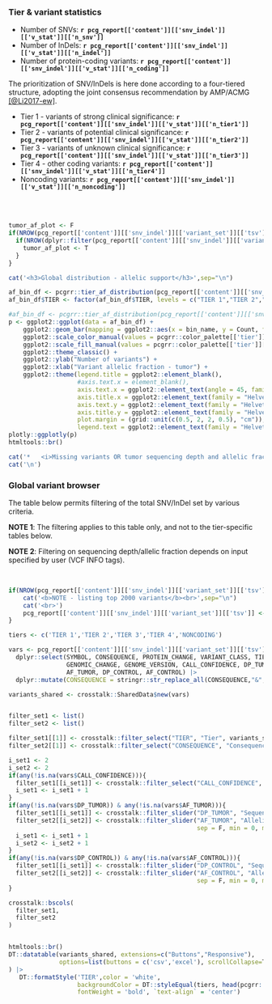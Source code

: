 ### Tier & variant statistics

* Number of SNVs: __`r pcg_report[['content']][['snv_indel']][['v_stat']][['n_snv']]`__
* Number of InDels: __`r pcg_report[['content']][['snv_indel']][['v_stat']][['n_indel']]`__
* Number of protein-coding variants: __`r pcg_report[['content']][['snv_indel']][['v_stat']][['n_coding']]`__

The prioritization of SNV/InDels is here done according to a four-tiered structure, adopting the joint consensus recommendation by AMP/ACMG [[@Li2017-ew]](https://www.ncbi.nlm.nih.gov/pubmed/27993330).

* Tier 1 - variants of strong clinical significance: __`r pcg_report[['content']][['snv_indel']][['v_stat']][['n_tier1']]`__
* Tier 2 - variants of potential clinical significance: __`r pcg_report[['content']][['snv_indel']][['v_stat']][['n_tier2']]`__
* Tier 3 - variants of unknown clinical significance: __`r pcg_report[['content']][['snv_indel']][['v_stat']][['n_tier3']]`__
* Tier 4 - other coding variants: __`r pcg_report[['content']][['snv_indel']][['v_stat']][['n_tier4']]`__
* Noncoding variants: __`r pcg_report[['content']][['snv_indel']][['v_stat']][['n_noncoding']]`__

<br><br>


```r
tumor_af_plot <- F
if(NROW(pcg_report[['content']][['snv_indel']][['variant_set']][['tsv']]) > 0){
  if(NROW(dplyr::filter(pcg_report[['content']][['snv_indel']][['variant_set']][['tsv']], !is.na(DP_TUMOR))) > 0 & NROW(dplyr::filter(pcg_report[['content']][['snv_indel']][['variant_set']][['tsv']], !is.na(AF_TUMOR))) > 0){
    tumor_af_plot <- T
  }
}
```


```r
cat('<h3>Global distribution - allelic support</h3>',sep="\n")
```


```r

af_bin_df <- pcgrr::tier_af_distribution(pcg_report[['content']][['snv_indel']][['variant_set']][['tsv']])
af_bin_df$TIER <- factor(af_bin_df$TIER, levels = c("TIER 1","TIER 2","TIER 3","TIER 4","NONCODING"))

#af_bin_df <- pcgrr::tier_af_distribution(pcg_report[['content']][['snv_indel']][['variant_set']][['tsv']])
p <- ggplot2::ggplot(data = af_bin_df) + 
    ggplot2::geom_bar(mapping = ggplot2::aes(x = bin_name, y = Count, fill = TIER), stat = "identity") +
    ggplot2::scale_color_manual(values = pcgrr::color_palette[['tier']][['values']]) +
    ggplot2::scale_fill_manual(values = pcgrr::color_palette[['tier']][['values']]) +
    ggplot2::theme_classic() +
    ggplot2::ylab("Number of variants") +
    ggplot2::xlab("Variant allelic fraction - tumor") +
    ggplot2::theme(legend.title = ggplot2::element_blank(),
                   #axis.text.x = element_blank(),
                   axis.text.x = ggplot2::element_text(angle = 45, family = "Helvetica", size = 12, vjust = -0.1),
                   axis.title.x = ggplot2::element_text(family = "Helvetica", size = 12, vjust = -2),
                   axis.text.y = ggplot2::element_text(family = "Helvetica", size = 12),
                   axis.title.y = ggplot2::element_text(family = "Helvetica", size = 12, vjust = 1.5),
                   plot.margin = (grid::unit(c(0.5, 2, 2, 0.5), "cm")),
                   legend.text = ggplot2::element_text(family = "Helvetica", size = 12))
plotly::ggplotly(p)
htmltools::br()
```


```r
cat('*   <i>Missing variants OR tumor sequencing depth and allelic fraction of variants not provided - omitting plot.</i>',sep='\n')
cat('\n')

```


### Global variant browser

The table below permits filtering of the total SNV/InDel set by various criteria.

__NOTE 1__: The filtering applies to this table only, and not to the tier-specific tables below. 

__NOTE 2__: Filtering on sequencing depth/allelic fraction depends on input specified by user (VCF INFO tags). 

<br>


```r

if(NROW(pcg_report[['content']][['snv_indel']][['variant_set']][['tsv']]) > 2000){
    cat('<b>NOTE - listing top 2000 variants</b><br>',sep="\n")
    cat('<br>')
    pcg_report[['content']][['snv_indel']][['variant_set']][['tsv']] <- head(pcg_report[['content']][['snv_indel']][['variant_set']][['tsv']], 2000)
}

tiers <- c('TIER 1','TIER 2','TIER 3','TIER 4','NONCODING')

vars <- pcg_report[['content']][['snv_indel']][['variant_set']][['tsv']] |> 
  dplyr::select(SYMBOL, CONSEQUENCE, PROTEIN_CHANGE, VARIANT_CLASS, TIER, 
                GENOMIC_CHANGE, GENOME_VERSION, CALL_CONFIDENCE, DP_TUMOR, 
                AF_TUMOR, DP_CONTROL, AF_CONTROL) |>
  dplyr::mutate(CONSEQUENCE = stringr::str_replace_all(CONSEQUENCE,"&",","))

variants_shared <- crosstalk::SharedData$new(vars)


filter_set1 <- list()
filter_set2 <- list()

filter_set1[[1]] <- crosstalk::filter_select("TIER", "Tier", variants_shared, ~TIER)
filter_set2[[1]] <- crosstalk::filter_select("CONSEQUENCE", "Consequence", variants_shared, ~CONSEQUENCE)

i_set1 <- 2
i_set2 <- 2
if(any(!is.na(vars$CALL_CONFIDENCE))){
  filter_set1[[i_set1]] <- crosstalk::filter_select("CALL_CONFIDENCE", "Call confidence", variants_shared, ~CALL_CONFIDENCE)
  i_set1 <- i_set1 + 1
}
if(any(!is.na(vars$DP_TUMOR)) & any(!is.na(vars$AF_TUMOR))){
  filter_set1[[i_set1]] <- crosstalk::filter_slider("DP_TUMOR", "Sequencing depth tumor", variants_shared, ~DP_TUMOR, ticks = F, sep = F)
  filter_set2[[i_set2]] <- crosstalk::filter_slider("AF_TUMOR", "Allelic fraction tumor", variants_shared, ~AF_TUMOR, 
                                                    sep = F, min = 0, max = 1, step = 0.05, ticks = T)
  i_set1 <- i_set1 + 1
  i_set2 <- i_set2 + 1
}
if(any(!is.na(vars$DP_CONTROL)) & any(!is.na(vars$AF_CONTROL))){
  filter_set1[[i_set1]] <- crosstalk::filter_slider("DP_CONTROL", "Sequencing depth control", variants_shared, ~DP_CONTROL, ticks = F, sep = F)
  filter_set2[[i_set2]] <- crosstalk::filter_slider("AF_CONTROL", "Allelic fraction control", variants_shared, ~AF_CONTROL, 
                                                    sep = F, min = 0, max = 1, step = 0.05, ticks = T)
}

crosstalk::bscols(
  filter_set1,
  filter_set2
)


htmltools::br()
DT::datatable(variants_shared, extensions=c("Buttons","Responsive"), 
              options=list(buttons = c('csv','excel'), scrollCollapse=T, dom = 'Bfrtip')
) |>
   DT::formatStyle('TIER',color = 'white', 
                   backgroundColor = DT::styleEqual(tiers, head(pcgrr::color_palette[['tier']][['values']],5)), 
                   fontWeight = 'bold', `text-align` = 'center')


```


<br><br>
